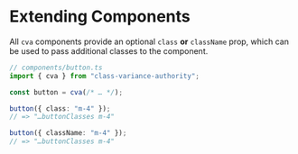 
# Extending Components

<Carbon />

All `cva` components provide an optional `class` **or** `className` prop, which can be used to pass additional classes to the component.

```ts
// components/button.ts
import { cva } from "class-variance-authority";

const button = cva(/* … */);

button({ class: "m-4" });
// => "…buttonClasses m-4"

button({ className: "m-4" });
// => "…buttonClasses m-4"
```
